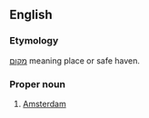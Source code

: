 ==English==

===Etymology===
{{etyl|he}} [[מקום]] meaning place or safe haven.

===Proper noun===
{{wikipedia}}
{{en-proper noun}}

# {{informal}} [[Amsterdam]]